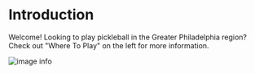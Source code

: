 # Introduction
 
Welcome! Looking to play pickleball in the Greater Philadelphia region? Check out "Where To Play" on the left for more information. 


![image info](assets/google_maps_philadelphia.png)
